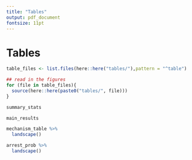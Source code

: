 ```yaml
---
title: "Tables"
output: pdf_document
fontsize: 11pt
---
```


<!-- ```{r setup, include=FALSE} -->
<!-- knitr::opts_chunk$set(echo = F, message = F, warning = F) -->
<!-- knitr::opts_knit$set(root.dir = rprojroot::find_rstudio_root_file()) -->
<!-- library(kableExtra) -->
<!-- ``` -->

\FloatBarrier
# Tables

```r

table_files <- list.files(here::here("tables/"),pattern = "^table")

## read in the figures
for (file in table_files){
  source(here::here(paste0("tables/", file)))
}
```


```r
summary_stats
```

```{=latex}
\begin{sidewaystable}
```
```r
main_results 
```
```{=latex}
\end{sidewaystable}
```


```r
mechanism_table %>% 
  landscape() 
```


```r
arrest_prob %>% 
  landscape()
```



